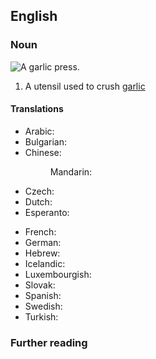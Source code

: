 {{also|garlic-press}}

==English==

===Noun===
[[File:Presse-ail ikéa koncis 01.jpg|thumb|A garlic press.]]
{{en-noun|es}}
# A utensil used to crush [[garlic]]

====Translations====
{{trans-top|ustensil}}
* Arabic: {{t|ar|هراسة الثوم|f|tr=harasa al-tum}}
* Bulgarian: {{t|bg|пре́са на чесън|f}}
* Chinese:
*: Mandarin: {{t+|cmn|蒜茸鉗|sc=Hani}}
* Czech: {{t|cs|lis na česnek|m}}
* Dutch: {{t|nl|knoflookpers|f}}
* Esperanto: {{t|eo|ajlopremilo}}
{{trans-mid}}
* French: {{t+|fr|presse-ail|m}}
* German: {{t+|de|Knoblauchpresse|f}}
* Hebrew: {{t|he|כותש שום|m|tr=kutsh shum}}
* Icelandic: {{t+|is|hvítlaukspressa|f}}
* Luxembourgish: {{t|lb|Knuewelekspress|f}}
* Slovak: {{t|sk|lis na cesnak|m}}
* Spanish: {{t|es|prensa de ajo|f}}
* Swedish: {{t+|sv|vitlökspress|c}}
* Turkish: {{t|tr|sarımsak ezici}}
{{trans-bottom}}

===Further reading===
{{projectlinks|wikipedia}}